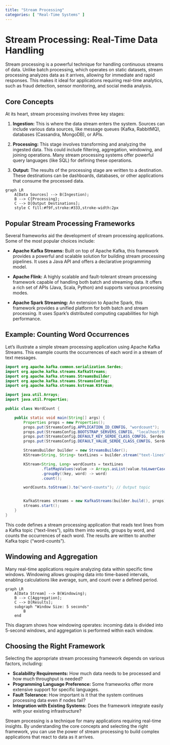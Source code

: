 ```yaml
---
title: "Stream Processing"
categories: [ "Real-Time Systems" ]
---
```


# Stream Processing: Real-Time Data Handling

Stream processing is a powerful technique for handling continuous streams of data. Unlike batch processing, which operates on static datasets, stream processing analyzes data as it arrives, allowing for immediate and rapid responses.
 This makes it ideal for applications requiring real-time analytics, such as fraud detection, sensor monitoring, and social media analysis.

## Core Concepts

At its heart, stream processing involves three key stages:

1.  **Ingestion:** This is where the data stream enters the system. Sources can include various data sources, like message queues (Kafka, RabbitMQ), databases (Cassandra, MongoDB), or APIs.

2.  **Processing:** This stage involves transforming and analyzing the ingested data. This could include filtering, aggregation, windowing, and joining operations. Many stream processing systems offer powerful query languages (like SQL) for defining these operations.

3.  **Output:** The results of the processing stage are written to a destination. These destinations can be dashboards, databases, or other applications that consume the processed data.

```mermaid
graph LR
    A[Data Sources] --> B(Ingestion);
    B --> C{Processing};
    C --> D[Output Destinations];
    style C fill:#f9f,stroke:#333,stroke-width:2px
```

## Popular Stream Processing Frameworks

Several frameworks aid the development of stream processing applications. Some of the most popular choices include:

-   **Apache Kafka Streams:** Built on top of Apache Kafka, this framework provides a powerful and scalable solution for building stream processing pipelines. It uses a Java API and offers a declarative programming model.

-   **Apache Flink:** A highly scalable and fault-tolerant stream processing framework capable of handling both batch and streaming data. It offers a rich set of APIs (Java, Scala, Python) and supports various processing modes.

-   **Apache Spark Streaming:** An extension to Apache Spark, this framework provides a unified platform for both batch and stream processing. It uses Spark's distributed computing capabilities for high performance.

## Example: Counting Word Occurrences

Let's illustrate a simple stream processing application using Apache Kafka Streams. This example counts the occurrences of each word in a stream of text messages.

``` java
import org.apache.kafka.common.serialization.Serdes;
import org.apache.kafka.streams.KafkaStreams;
import org.apache.kafka.streams.StreamsBuilder;
import org.apache.kafka.streams.StreamsConfig;
import org.apache.kafka.streams.kstream.KStream;

import java.util.Arrays;
import java.util.Properties;

public class WordCount {

    public static void main(String[] args) {
        Properties props = new Properties();
        props.put(StreamsConfig.APPLICATION_ID_CONFIG, "wordcount");
        props.put(StreamsConfig.BOOTSTRAP_SERVERS_CONFIG, "localhost:9092"); // Replace with your Kafka brokers
        props.put(StreamsConfig.DEFAULT_KEY_SERDE_CLASS_CONFIG, Serdes.String().getClass());
        props.put(StreamsConfig.DEFAULT_VALUE_SERDE_CLASS_CONFIG, Serdes.String().getClass());

        StreamsBuilder builder = new StreamsBuilder();
        KStream<String, String> textLines = builder.stream("text-lines"); // Input topic

        KStream<String, Long> wordCounts = textLines
                .flatMapValues(value -> Arrays.asList(value.toLowerCase().split("\\W+")))
                .groupBy((key, word) -> word)
                .count();

        wordCounts.toStream().to("word-counts"); // Output topic


        KafkaStreams streams = new KafkaStreams(builder.build(), props);
        streams.start();
    }
}
```

This code defines a stream processing application that reads text lines from a Kafka topic ("text-lines"), splits them into words, groups by word, and counts the occurrences of each word. The results are written to another Kafka topic ("word-counts").

## Windowing and Aggregation

Many real-time applications require analyzing data within specific time windows. Windowing allows grouping data into time-based intervals, enabling calculations like average, sum, and count over a defined period.

```mermaid
graph LR
    A[Data Stream] --> B(Windowing);
    B --> C[Aggregation];
    C --> D[Results];
    subgraph "Window Size: 5 seconds"
        B
    end
```

This diagram shows how windowing operates: incoming data is divided into 5-second windows, and aggregation is performed within each window.

## Choosing the Right Framework

Selecting the appropriate stream processing framework depends on various factors, including:

-   **Scalability Requirements:** How much data needs to be processed and how much throughput is needed?
-   **Programming Language Preference:** Some frameworks offer more extensive support for specific languages.
-   **Fault Tolerance:** How important is it that the system continues processing data even if nodes fail?
-   **Integration with Existing Systems:** Does the framework integrate easily with your existing infrastructure?

Stream processing is a technique for many applications requiring real-time insights.
 By understanding the core concepts and selecting the right framework, you can use the power of stream processing to build complex applications that react to data as it arrives.